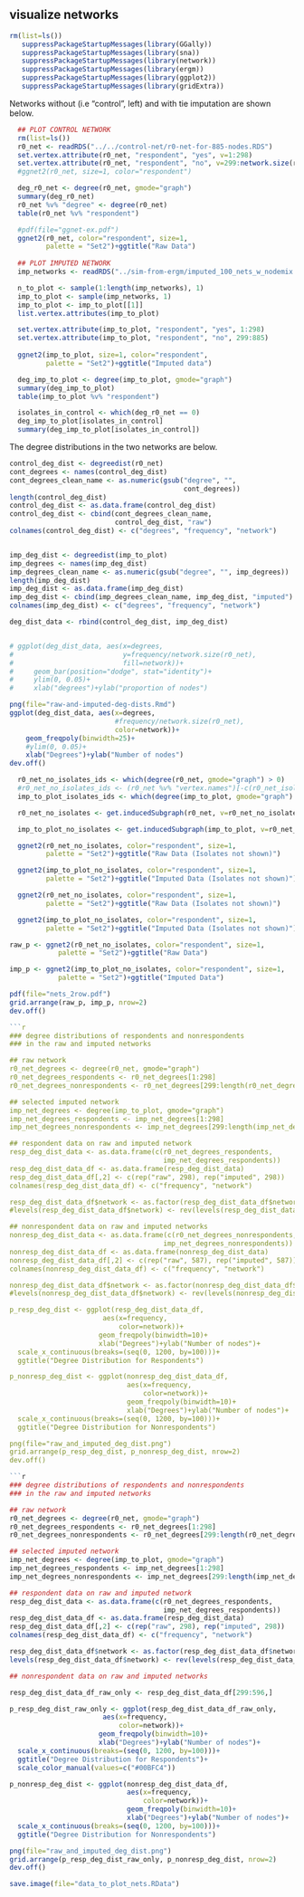 ## visualize networks


```r
 
rm(list=ls())
   suppressPackageStartupMessages(library(GGally))
   suppressPackageStartupMessages(library(sna))
   suppressPackageStartupMessages(library(network))
   suppressPackageStartupMessages(library(ergm))
   suppressPackageStartupMessages(library(ggplot2))
   suppressPackageStartupMessages(library(gridExtra))

```

Networks without (i.e "control", left) and with tie imputation are shown below.

```r
  ## PLOT CONTROL NETWORK
  rm(list=ls())
  r0_net <- readRDS("../../control-net/r0-net-for-885-nodes.RDS")
  set.vertex.attribute(r0_net, "respondent", "yes", v=1:298)
  set.vertex.attribute(r0_net, "respondent", "no", v=299:network.size(r0_net))
  #ggnet2(r0_net, size=1, color="respondent")

  deg_r0_net <- degree(r0_net, gmode="graph")
  summary(deg_r0_net)
  r0_net %v% "degree" <- degree(r0_net) 
  table(r0_net %v% "respondent")

  #pdf(file="ggnet-ex.pdf")
  ggnet2(r0_net, color="respondent", size=1,
         palette = "Set2")+ggtitle("Raw Data") 
  
  ## PLOT IMPUTED NETWORK
  imp_networks <- readRDS("../sim-from-ergm/imputed_100_nets_w_nodemix.RDS")

  n_to_plot <- sample(1:length(imp_networks), 1)
  imp_to_plot <- sample(imp_networks, 1)
  imp_to_plot <- imp_to_plot[[1]]
  list.vertex.attributes(imp_to_plot) 

  set.vertex.attribute(imp_to_plot, "respondent", "yes", 1:298)
  set.vertex.attribute(imp_to_plot, "respondent", "no", 299:885)
   
  ggnet2(imp_to_plot, size=1, color="respondent", 
         palette = "Set2")+ggtitle("Imputed data")

  deg_imp_to_plot <- degree(imp_to_plot, gmode="graph")
  summary(deg_imp_to_plot)
  table(imp_to_plot %v% "respondent")

  isolates_in_control <- which(deg_r0_net == 0)
  deg_imp_to_plot[isolates_in_control]
  summary(deg_imp_to_plot[isolates_in_control])
```

The degree distributions in the two networks are below.

```r
control_deg_dist <- degreedist(r0_net)
cont_degrees <- names(control_deg_dist)
cont_degrees_clean_name <- as.numeric(gsub("degree", "", 
                                           cont_degrees))
length(control_deg_dist)
control_deg_dist <- as.data.frame(control_deg_dist)
control_deg_dist <- cbind(cont_degrees_clean_name, 
                          control_deg_dist, "raw")
colnames(control_deg_dist) <- c("degrees", "frequency", "network")


imp_deg_dist <- degreedist(imp_to_plot)
imp_degrees <- names(imp_deg_dist)
imp_degrees_clean_name <- as.numeric(gsub("degree", "", imp_degrees))
length(imp_deg_dist)
imp_deg_dist <- as.data.frame(imp_deg_dist)
imp_deg_dist <- cbind(imp_degrees_clean_name, imp_deg_dist, "imputed")
colnames(imp_deg_dist) <- c("degrees", "frequency", "network")

deg_dist_data <- rbind(control_deg_dist, imp_deg_dist)


# ggplot(deg_dist_data, aes(x=degrees, 
#                           y=frequency/network.size(r0_net), 
#                           fill=network))+
#     geom_bar(position="dodge", stat="identity")+
#     ylim(0, 0.05)+
#     xlab("degrees")+ylab("proportion of nodes")

png(file="raw-and-imputed-deg-dists.Rmd")
ggplot(deg_dist_data, aes(x=degrees, 
                          #frequency/network.size(r0_net), 
                          color=network))+
    geom_freqpoly(binwidth=25)+
    #ylim(0, 0.05)+
    xlab("Degrees")+ylab("Number of nodes")
dev.off()

```

```r
  r0_net_no_isolates_ids <- which(degree(r0_net, gmode="graph") > 0)
  #r0_net_no_isolates_ids <- (r0_net %v% "vertex.names")[-c(r0_net_isolates_ids)] 
  imp_to_plot_isolates_ids <- which(degree(imp_to_plot, gmode="graph") > 0)

  r0_net_no_isolates <- get.inducedSubgraph(r0_net, v=r0_net_no_isolates_ids)

  imp_to_plot_no_isolates <- get.inducedSubgraph(imp_to_plot, v=r0_net_no_isolates_ids)
```

```r
  ggnet2(r0_net_no_isolates, color="respondent", size=1,
         palette = "Set2")+ggtitle("Raw Data (Isolates not shown)")

  ggnet2(imp_to_plot_no_isolates, color="respondent", size=1,
         palette = "Set2")+ggtitle("Imputed Data (Isolates not shown)")
```


```r
  ggnet2(r0_net_no_isolates, color="respondent", size=1,
         palette = "Set2")+ggtitle("Raw Data (Isolates not shown)")

  ggnet2(imp_to_plot_no_isolates, color="respondent", size=1,
         palette = "Set2")+ggtitle("Imputed Data (Isolates not shown)")
```

```r

raw_p <- ggnet2(r0_net_no_isolates, color="respondent", size=1,
            palette = "Set2")+ggtitle("Raw Data")

imp_p <- ggnet2(imp_to_plot_no_isolates, color="respondent", size=1,
            palette = "Set2")+ggtitle("Imputed Data")

pdf(file="nets_2row.pdf")
grid.arrange(raw_p, imp_p, nrow=2)
dev.off()

```r
### degree distributions of respondents and nonrespondents
### in the raw and imputed networks

## raw network
r0_net_degrees <- degree(r0_net, gmode="graph")
r0_net_degrees_respondents <- r0_net_degrees[1:298]
r0_net_degrees_nonrespondents <- r0_net_degrees[299:length(r0_net_degrees)]

## selected imputed network
imp_net_degrees <- degree(imp_to_plot, gmode="graph")
imp_net_degrees_respondents <- imp_net_degrees[1:298]
imp_net_degrees_nonrespondents <- imp_net_degrees[299:length(imp_net_degrees)]

## respondent data on raw and imputed network
resp_deg_dist_data <- as.data.frame(c(r0_net_degrees_respondents, 
                                      imp_net_degrees_respondents))
resp_deg_dist_data_df <- as.data.frame(resp_deg_dist_data)
resp_deg_dist_data_df[,2] <- c(rep("raw", 298), rep("imputed", 298))                                                           
colnames(resp_deg_dist_data_df) <- c("frequency", "network")

resp_deg_dist_data_df$network <- as.factor(resp_deg_dist_data_df$network)
#levels(resp_deg_dist_data_df$network) <- rev(levels(resp_deg_dist_data_df$network))

## nonrespondent data on raw and imputed networks
nonresp_deg_dist_data <- as.data.frame(c(r0_net_degrees_nonrespondents, 
                                      imp_net_degrees_nonrespondents))
nonresp_deg_dist_data_df <- as.data.frame(nonresp_deg_dist_data)
nonresp_deg_dist_data_df[,2] <- c(rep("raw", 587), rep("imputed", 587))                                                           
colnames(nonresp_deg_dist_data_df) <- c("frequency", "network")

nonresp_deg_dist_data_df$network <- as.factor(nonresp_deg_dist_data_df$network)
#levels(nonresp_deg_dist_data_df$network) <- rev(levels(nonresp_deg_dist_data_df$network))

p_resp_deg_dist <- ggplot(resp_deg_dist_data_df, 
                       aes(x=frequency,  
                           color=network))+
                      geom_freqpoly(binwidth=10)+
                      xlab("Degrees")+ylab("Number of nodes")+
  scale_x_continuous(breaks=(seq(0, 1200, by=100)))+
  ggtitle("Degree Distribution for Respondents")

p_nonresp_deg_dist <- ggplot(nonresp_deg_dist_data_df, 
                             aes(x=frequency,  
                                 color=network))+
                             geom_freqpoly(binwidth=10)+
                             xlab("Degrees")+ylab("Number of nodes")+
  scale_x_continuous(breaks=(seq(0, 1200, by=100)))+
  ggtitle("Degree Distribution for Nonrespondents")

png(file="raw_and_imputed_deg_dist.png")
grid.arrange(p_resp_deg_dist, p_nonresp_deg_dist, nrow=2)
dev.off()

```r
### degree distributions of respondents and nonrespondents
### in the raw and imputed networks

## raw network
r0_net_degrees <- degree(r0_net, gmode="graph")
r0_net_degrees_respondents <- r0_net_degrees[1:298]
r0_net_degrees_nonrespondents <- r0_net_degrees[299:length(r0_net_degrees)]

## selected imputed network
imp_net_degrees <- degree(imp_to_plot, gmode="graph")
imp_net_degrees_respondents <- imp_net_degrees[1:298]
imp_net_degrees_nonrespondents <- imp_net_degrees[299:length(imp_net_degrees)]

## respondent data on raw and imputed network
resp_deg_dist_data <- as.data.frame(c(r0_net_degrees_respondents, 
                                      imp_net_degrees_respondents))
resp_deg_dist_data_df <- as.data.frame(resp_deg_dist_data)
resp_deg_dist_data_df[,2] <- c(rep("raw", 298), rep("imputed", 298))                                                           
colnames(resp_deg_dist_data_df) <- c("frequency", "network")

resp_deg_dist_data_df$network <- as.factor(resp_deg_dist_data_df$network)
levels(resp_deg_dist_data_df$network) <- rev(levels(resp_deg_dist_data_df$network))

## nonrespondent data on raw and imputed networks

resp_deg_dist_data_df_raw_only <- resp_deg_dist_data_df[299:596,]

p_resp_deg_dist_raw_only <- ggplot(resp_deg_dist_data_df_raw_only, 
                       aes(x=frequency,  
                           color=network))+
                      geom_freqpoly(binwidth=10)+
                      xlab("Degrees")+ylab("Number of nodes")+
  scale_x_continuous(breaks=(seq(0, 1200, by=100)))+
  ggtitle("Degree Distribution for Respondents")+
  scale_color_manual(values=c("#00BFC4"))

p_nonresp_deg_dist <- ggplot(nonresp_deg_dist_data_df, 
                             aes(x=frequency,  
                                 color=network))+
                             geom_freqpoly(binwidth=10)+
                             xlab("Degrees")+ylab("Number of nodes")+
  scale_x_continuous(breaks=(seq(0, 1200, by=100)))+
  ggtitle("Degree Distribution for Nonrespondents")

png(file="raw_and_imputed_deg_dist.png")
grid.arrange(p_resp_deg_dist_raw_only, p_nonresp_deg_dist, nrow=2)
dev.off()

```
```r
save.image(file="data_to_plot_nets.RData")
```